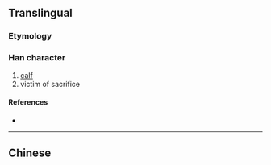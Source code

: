 {{character info/new}}
{{also|犢}}
==Translingual==
{{Han simplified forms|犢|㸿|犊|ex=y}}

===Etymology===
{{Han simp|犢|f=賣|t=卖}}

===Han character===
{{Han char|rn=93|rad=牛|as=08|sn=12|four=|canj=HQJNK|ids=⿰牜卖}}

# [[calf]]
# victim of sacrifice

====References====
* {{Han ref|kx=0702.141|hdz=31812.090|uh=728A|ud=29322}}

----

==Chinese==
{{zh-see|犢}}
